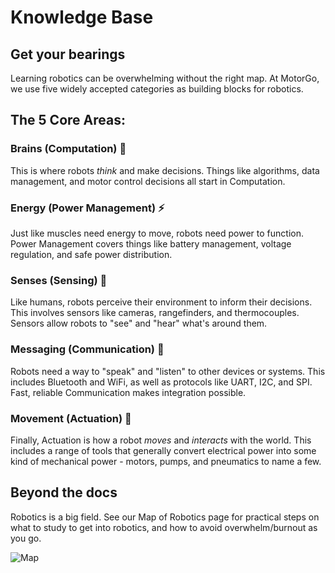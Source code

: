 # Knowledge Base 

## Get your bearings 

Learning robotics can be overwhelming without the right map. At MotorGo, we use five widely accepted categories as building blocks for robotics.


## The 5 Core Areas:

### Brains (Computation) :brain:

This is where robots *think* and make decisions. Things like algorithms, data management, and motor control decisions all start in Computation. 

### Energy (Power Management) :zap:

Just like muscles need energy to move, robots need power to function. Power Management covers things like battery management, voltage regulation, and safe power distribution. 

### Senses (Sensing) :eyes:

Like humans, robots perceive their environment to inform their decisions. This involves sensors like cameras, rangefinders, and thermocouples. Sensors allow robots to "see" and "hear" what's around them. 

### Messaging (Communication) :satellite:

Robots need a way to "speak" and "listen" to other devices or systems. This includes Bluetooth and WiFi, as well as protocols like UART, I2C, and SPI. Fast, reliable Communication makes integration possible.  

### Movement (Actuation) :muscle:

Finally, Actuation is how a robot *moves* and *interacts* with the world. This includes a range of tools that generally convert electrical power into some kind of mechanical power - motors, pumps, and pneumatics to name a few. 


## Beyond the docs 

Robotics is a big field. See our Map of Robotics page for practical steps on what to study to get into robotics, and how to avoid overwhelm/burnout as you go. 


![Map](./pictures/Map%20of%20robotics%20simple.png)


